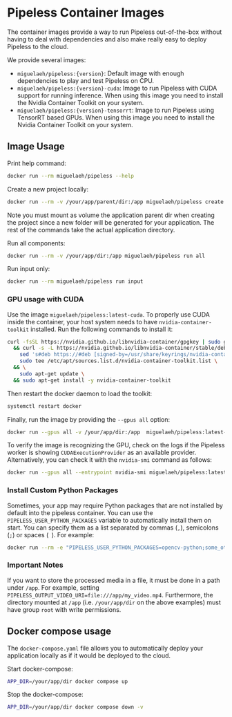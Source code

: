# Pipeless Container Images

The container images provide a way to run Pipeless out-of-the-box without having to deal with dependencies and also make really easy to deploy Pipeless to the cloud.

We provide several images:

* `miguelaeh/pipeless:{version}`: Default image with enough dependencies to play and test Pipeless on CPU.
* `miguelaeh/pipeless:{version}-cuda`: Image to run Pipeless with CUDA support for running inference. When using this image you need to install the Nvidia Container Toolkit on your system.
* `miguelaeh/pipeless:{version}-tensorrt`: Image to run Pipeless using TensorRT based GPUs. When using this image you need to install the Nvidia Container Toolkit on your system.


## Image Usage

Print help command:

```bash copy
docker run --rm miguelaeh/pipeless --help
```

Create a new project locally:

```bash copy
docker run --rm -v /your/app/parent/dir:/app miguelaeh/pipeless create project my_app_name
```
<Callout>
Note you must mount as volume the application parent dir when creating the project since a new folder will be generated for your application.
The rest of the commands take the actual application directory.
</Callout>

Run all components:

```bash copy
docker run --rm -v /your/app/dir:/app miguelaeh/pipeless run all
```

Run input only:

```bash copy
docker run --rm miguelaeh/pipeless run input
```

### GPU usage with CUDA

Use the image `miguelaeh/pipeless:latest-cuda`. To properly use CUDA inside the container, your host system needs to have `nvidia-container-toolkit` installed. Run the following commands to install it:

```bash copy
curl -fsSL https://nvidia.github.io/libnvidia-container/gpgkey | sudo gpg --dearmor -o /usr/share/keyrings/nvidia-container-toolkit-keyring.gpg \
  && curl -s -L https://nvidia.github.io/libnvidia-container/stable/deb/nvidia-container-toolkit.list | \
    sed 's#deb https://#deb [signed-by=/usr/share/keyrings/nvidia-container-toolkit-keyring.gpg] https://#g' | \
    sudo tee /etc/apt/sources.list.d/nvidia-container-toolkit.list \
  && \
    sudo apt-get update \
  && sudo apt-get install -y nvidia-container-toolkit
```

Then restart the docker daemon to load the toolkit:

```bash copy
systemctl restart docker
```

Finally, run the image by providing the `--gpus all` option:

```bash copy
docker run --gpus all -v /your/app/dir:/app  miguelaeh/pipeless:latest-cuda run 
```

To verify the image is recognizing the GPU, check on the logs if the Pipeless worker is showing `CUDAExecutionProvider` as an available provider. Alternatively, you can check it with the `nvidia-smi` command as follows:

```bash copy
docker run --gpus all --entrypoint nvidia-smi miguelaeh/pipeless:latest-cuda
```

### Install Custom Python Packages

Sometimes, your app may require Python packages that are not installed by default into the pipeless container. You can use the `PIPELESS_USER_PYTHON_PACKAGES` variable to automatically install them on start. You can specify them as a list separated by commas (`,`), semicolons (`;`) or spaces (` `). For example:

```bash copy
docker run --rm -e "PIPELESS_USER_PYTHON_PACKAGES=opencv-python;some_other_package" miguelaeh/pipeless run worker
```

### Important Notes

If you want to store the processed media in a file, it must be done in a path under `/app`. For example, setting `PIPELESS_OUTPUT_VIDEO_URI=file:///app/my_video.mp4`.
Furthermore, the directory mounted at `/app` (i.e. `/your/app/dir` on the above examples) must have group `root` with write permissions.

## Docker compose usage

The `docker-compose.yaml` file allows you to automatically deploy your application locally as if it would be deployed to the cloud.

Start docker-compose:

```bash copy
APP_DIR=/your/app/dir docker compose up
```

Stop the docker-compose:

```bash copy
APP_DIR=/your/app/dir docker compose down -v
```
